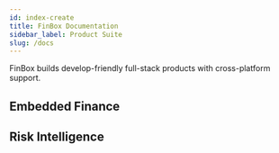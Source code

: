 ```yaml
---
id: index-create
title: FinBox Documentation 
sidebar_label: Product Suite 
slug: /docs
---
```




FinBox builds develop-friendly full-stack products with cross-platform support.

## Embedded Finance

<div class="row">

 <div class="col--7">
     <RedisCard 
        title="FinBox Embedded Finance Platform" 
        imgPath="recloud.png"
        description="Create database using Redis Enterprise Cloud" 
        preview="recloud.png"
        page="/embedded-finance/overview"
        />
 </div>

<div class="col"></div>


</div>

## Risk Intelligence

<div class="row">

 <div class="col">
     <RedisCard 
        title="DeviceConnect" 
        imgPath="recloud.png"
        description="Create database using Redis Enterprise Cloud" 
        preview="recloud.png"
        page="/device-connect/"
        />
 </div>


 <div class="col">
    <RedisCard 
        title="BankConnect" 
        description="Create Redis database on Heroku" 
        page="/bank-connect/overview"
        />
 </div>


 <div class="col">
    <RedisCard 
        title="CollectX" 
        description="Create Redis database on Azure Cache" 
        page="/create/azure"
        />
 </div>
</div>


        





